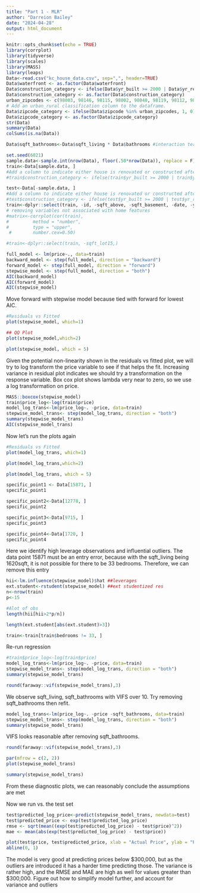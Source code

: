 ```yaml
---
title: "Part 1 - MLR"
author: "Darreion Bailey"
date: "2024-04-28"
output: html_document
---
```


```r
knitr::opts_chunk$set(echo = TRUE)
library(corrplot)
library(tidyverse)
library(scales)
library(MASS)
library(leaps)
Data<-read.csv("kc_house_data.csv", sep=",", header=TRUE)
Data$waterfront <- as.factor(Data$waterfront)
Data$construction_category <- ifelse(Data$yr_built >= 2000 | Data$yr_renovated >= 2000, 1, 0)
Data$construction_category <- as.factor(Data$construction_category)
urban_zipcodes <- c(98003, 98146, 98115, 98002, 98040, 98119, 98112, 98117, 98058, 98052, 98007, 98056, 98105, 98042, 98144, 98004, 98001, 98116, 98118, 98125, 98136, 98023, 98032, 98102, 98198, 98103, 98108, 98168, 98028, 98107, 98133, 98109, 98006, 98166, 98122, 98177, 98031, 98074, 98106, 98178, 98188, 98005, 98034, 98126, 98199, 98008, 98011, 98148, 98039)
# Add an urban_rural classification column to the dataframe. 
Data$zipcode_category <- ifelse(Data$zipcode %in% urban_zipcodes, 1, 0)
Data$zipcode_category <- as.factor(Data$zipcode_category)
str(Data)
summary(Data)
colSums(is.na(Data))
```

```r

Data$sqft_bathrooms<-Data$sqft_living * Data$bathrooms #interaction term

set.seed(6021)
sample.data<-sample.int(nrow(Data), floor(.50*nrow(Data)), replace = F)
train<-Data[sample.data, ]
#Add a column to indicate either house is renovated or constructed after 1999 or not. 
#train$construction_category <- ifelse(train$yr_built >= 2000 | train$yr_renovated >= 2000, 1, 0)

test<-Data[-sample.data, ]
#Add a column to indicate either house is renovated or constructed after 1999 or not. 
#test$construction_category <- ifelse(test$yr_built >= 2000 | test$yr_renovated >= 2000, 1, 0)
train<-dplyr::select(train, -id, -sqft_above, -sqft_basement, -date, -yr_renovated, -yr_built, -lat, -long, -zipcode)
# removing variables not associated with home features
#matrix<-corrplot(cor(train),
#         method = "number",
#         type = "upper",
 #        number.cex=0.50)

```
```r

#train<-dplyr::select(train, -sqft_lot15,)

```


```r
full_model <- lm(price~., data=train)
backward_model <- step(full_model, direction = "backward")
forward_model <- step(full_model, direction = "forward")
stepwise_model <- step(full_model, direction = "both")
AIC(backward_model)
AIC(forward_model)
AIC(stepwise_model)
```
Move forward with stepwise model because tied with forward for lowest AIC.

```r
#Residuals vs Fitted
plot(stepwise_model, which=1)
```

```r
## QQ Plot
plot(stepwise_model,which=2)
```

```r
plot(stepwise_model, which = 5)
```

Given the potential non-linearity shown in the residuals vs fitted plot, we will try to log transform the price variable to see if that helps the fit. Increasing variance in residual plot indicates we should try a transformation on the response variable. Box cox plot shows lambda very near to zero, so we use a log transformation on price. 


```r
MASS::boxcox(stepwise_model)
train$price_log<-log(train$price)
model_log_trans<-lm(price_log~. -price, data=train)
stepwise_model_trans<- step(model_log_trans, direction = "both")
summary(stepwise_model_trans)
AIC(stepwise_model_trans)
```


Now let's run the plots again

```r
#Residuals vs Fitted
plot(model_log_trans, which=1)
```

```r
plot(model_log_trans,which=2)
```
```r
plot(model_log_trans, which = 5)
```

```r
specific_point1 <- Data[15871, ]
specific_point1

specific_point2<-Data[12778, ]
specific_point2

specific_point3<-Data[9715, ]
specific_point3

specific_point4<-Data[1720, ]
specific_point4
```
Here we identify high leverage observations and influential outliers. The data point 15871 must be an entry error, because with the sqft_living being 1620sqft, it is not possible for there to be 33 bedrooms. Therefore, we can remove this entry
```r
hii<-lm.influence(stepwise_model)$hat ##leverages
ext.student<-rstudent(stepwise_model) ##ext studentized res
n<-nrow(train)
p<-15

#Alot of obs
length(hii[hii>2*p/n])

length(ext.student[abs(ext.student)>3])

train<-train[train$bedrooms != 33, ]
```



Re-run regression

```r
#train$price_log<-log(train$price)
model_log_trans<-lm(price_log~. -price, data=train)
stepwise_model_trans<- step(model_log_trans, direction = "both")
summary(stepwise_model_trans)

```

```r
round(faraway::vif(stepwise_model_trans),3)
```
We observe sqft_living, sqft_bathrooms with VIFS over 10. Try removing sqft_bathrooms then refit. 

```r
model_log_trans<-lm(price_log~. -price -sqft_bathrooms, data=train)
stepwise_model_trans<- step(model_log_trans, direction = "both")
summary(stepwise_model_trans)
```
VIFS looks reasonable after removing sqft_bathrooms.
```r
round(faraway::vif(stepwise_model_trans),3)
```

```r
par(mfrow = c(2, 2))
plot(stepwise_model_trans)
```


```r
summary(stepwise_model_trans)
```
From these diagnostic plots, we can reasonably conclude the assumptions are met



Now we run vs. the test set

```r
test$predicted_log_price<-predict(stepwise_model_trans, newdata=test)
test$predicted_price <- exp(test$predicted_log_price)
rmse <- sqrt(mean((exp(test$predicted_log_price) - test$price)^2))
mae <- mean(abs(exp(test$predicted_log_price) - test$price))

plot(test$price, test$predicted_price, xlab = "Actual Price", ylab = "Predicted Price")
abline(0, 1)
```

The model is very good at predicting prices below $300,000, but as the outliers are introduced it has a harder time predicting those. The variance is rather high, and the RMSE and MAE are high as well for values greater than $300,000. Figure out how to simplify model further, and account for variance and outliers

